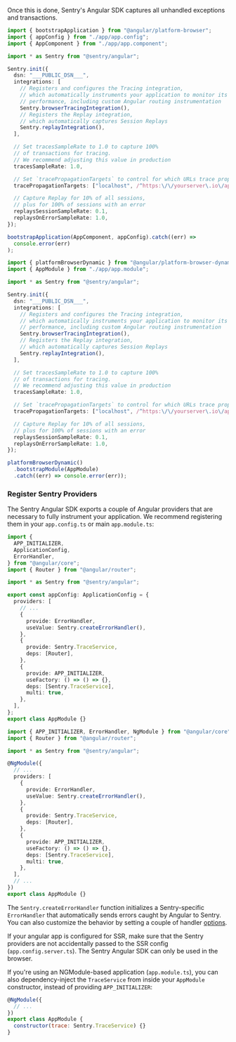 Once this is done, Sentry's Angular SDK captures all unhandled exceptions and transactions.

```typescript {tabTitle: App Config} {filename: main.ts} {5-31} {"onboardingOptions": {"performance": "10-13, 18-25", "session-replay": "14-16, 26-30"}}
import { bootstrapApplication } from "@angular/platform-browser";
import { appConfig } from "./app/app.config";
import { AppComponent } from "./app/app.component";

import * as Sentry from "@sentry/angular";

Sentry.init({
  dsn: "___PUBLIC_DSN___",
  integrations: [
    // Registers and configures the Tracing integration,
    // which automatically instruments your application to monitor its
    // performance, including custom Angular routing instrumentation
    Sentry.browserTracingIntegration(),
    // Registers the Replay integration,
    // which automatically captures Session Replays
    Sentry.replayIntegration(),
  ],

  // Set tracesSampleRate to 1.0 to capture 100%
  // of transactions for tracing.
  // We recommend adjusting this value in production
  tracesSampleRate: 1.0,

  // Set `tracePropagationTargets` to control for which URLs trace propagation should be enabled
  tracePropagationTargets: ["localhost", /^https:\/\/yourserver\.io\/api/],

  // Capture Replay for 10% of all sessions,
  // plus for 100% of sessions with an error
  replaysSessionSampleRate: 0.1,
  replaysOnErrorSampleRate: 1.0,
});

bootstrapApplication(AppComponent, appConfig).catch((err) =>
  console.error(err)
);
```

```typescript {tabTitle: NGModule Config} {filename: main.ts} {4-30} {"onboardingOptions": {"performance": "9-12, 17-24", "session-replay": "13-15, 25-29"}}
import { platformBrowserDynamic } from "@angular/platform-browser-dynamic";
import { AppModule } from "./app/app.module";

import * as Sentry from "@sentry/angular";

Sentry.init({
  dsn: "___PUBLIC_DSN___",
  integrations: [
    // Registers and configures the Tracing integration,
    // which automatically instruments your application to monitor its
    // performance, including custom Angular routing instrumentation
    Sentry.browserTracingIntegration(),
    // Registers the Replay integration,
    // which automatically captures Session Replays
    Sentry.replayIntegration(),
  ],

  // Set tracesSampleRate to 1.0 to capture 100%
  // of transactions for tracing.
  // We recommend adjusting this value in production
  tracesSampleRate: 1.0,

  // Set `tracePropagationTargets` to control for which URLs trace propagation should be enabled
  tracePropagationTargets: ["localhost", /^https:\/\/yourserver\.io\/api/],

  // Capture Replay for 10% of all sessions,
  // plus for 100% of sessions with an error
  replaysSessionSampleRate: 0.1,
  replaysOnErrorSampleRate: 1.0,
});

platformBrowserDynamic()
  .bootstrapModule(AppModule)
  .catch((err) => console.error(err));
```

### Register Sentry Providers

The Sentry Angular SDK exports a couple of Angular providers that are necessary to fully instrument your application. We recommend registering them in your `app.config.ts` or main `app.module.ts`:

```typescript {tabTitle: App Config} {filename: app.config.ts} {8, 13-26} {"onboardingOptions": {"performance": "17-26"}}
import {
  APP_INITIALIZER,
  ApplicationConfig,
  ErrorHandler,
} from "@angular/core";
import { Router } from "@angular/router";

import * as Sentry from "@sentry/angular";

export const appConfig: ApplicationConfig = {
  providers: [
    // ...
    {
      provide: ErrorHandler,
      useValue: Sentry.createErrorHandler(),
    },
    {
      provide: Sentry.TraceService,
      deps: [Router],
    },
    {
      provide: APP_INITIALIZER,
      useFactory: () => () => {},
      deps: [Sentry.TraceService],
      multi: true,
    },
  ],
};
export class AppModule {}
```

```typescript {tabTitle: NGModule Config} {filename: app.module.ts} {4, 9-22} {"onboardingOptions": {"performance": "13-22"}}
import { APP_INITIALIZER, ErrorHandler, NgModule } from "@angular/core";
import { Router } from "@angular/router";

import * as Sentry from "@sentry/angular";

@NgModule({
  // ...
  providers: [
    {
      provide: ErrorHandler,
      useValue: Sentry.createErrorHandler(),
    },
    {
      provide: Sentry.TraceService,
      deps: [Router],
    },
    {
      provide: APP_INITIALIZER,
      useFactory: () => () => {},
      deps: [Sentry.TraceService],
      multi: true,
    },
  ],
  // ...
})
export class AppModule {}
```

The `Sentry.createErrorHandler` function initializes a Sentry-specific `ErrorHandler` that automatically sends errors caught by Angular to Sentry. You can also customize the behavior by setting a couple of handler [options](https://github.com/getsentry/sentry-javascript/blob/master/packages/angular/src/errorhandler.ts).

<Alert>

If your angular app is configured for SSR, make sure that the Sentry providers are not accidentally passed to the SSR config (`app.config.server.ts`). The Sentry Angular SDK can only be used in the browser.

</Alert>

<OnboardingOption optionId="performance">

If you're using an NGModule-based application (`app.module.ts`), you can also dependency-inject the `TraceService` from inside your `AppModule` constructor, instead of providing `APP_INITIALIZER`:

```javascript {tabTitle: NGModule Config} {filename: app.module.ts} {5}
@NgModule({
  // ...
})
export class AppModule {
  constructor(trace: Sentry.TraceService) {}
}
```

</OnboardingOption>
